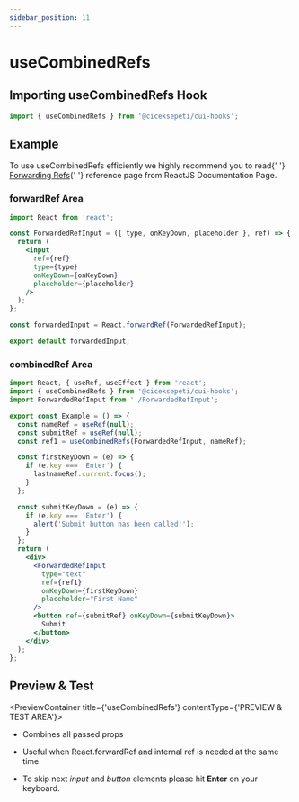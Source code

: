 ```yaml
---
sidebar_position: 11
---
```



# useCombinedRefs

## Importing useCombinedRefs Hook

```jsx
import { useCombinedRefs } from '@ciceksepeti/cui-hooks';
```

## Example

<AdmonitionContainer type="tip">
  To use useCombinedRefs efficiently we highly recommend you to read{' '}
  <a href="https://reactjs.org/docs/forwarding-refs.html">Forwarding Refs</a>{' '}
  reference page from ReactJS Documentation Page.
</AdmonitionContainer>

### forwardRef Area

```jsx
import React from 'react';

const ForwardedRefInput = ({ type, onKeyDown, placeholder }, ref) => {
  return (
    <input
      ref={ref}
      type={type}
      onKeyDown={onKeyDown}
      placeholder={placeholder}
    />
  );
};

const forwardedInput = React.forwardRef(ForwardedRefInput);

export default forwardedInput;
```

### combinedRef Area

```jsx
import React, { useRef, useEffect } from 'react';
import { useCombinedRefs } from '@ciceksepeti/cui-hooks';
import ForwardedRefInput from './ForwardedRefInput';

export const Example = () => {
  const nameRef = useRef(null);
  const submitRef = useRef(null);
  const ref1 = useCombinedRefs(ForwardedRefInput, nameRef);

  const firstKeyDown = (e) => {
    if (e.key === 'Enter') {
      lastnameRef.current.focus();
    }
  };

  const submitKeyDown = (e) => {
    if (e.key === 'Enter') {
      alert('Submit button has been called!');
    }
  };
  return (
    <div>
      <ForwardedRefInput
        type="text"
        ref={ref1}
        onKeyDown={firstKeyDown}
        placeholder="First Name"
      />
      <button ref={submitRef} onKeyDown={submitKeyDown}>
        Submit
      </button>
    </div>
  );
};
```

## Preview & Test

<PreviewContainer title={'useCombinedRefs'} contentType={'PREVIEW & TEST AREA'}>

- Combines all passed props

- Useful when React.forwardRef and internal ref is needed at the same time

- To skip next _input_ and _button_ elements please hit **Enter** on your keyboard.

<CombinedRefs />

</PreviewContainer>
